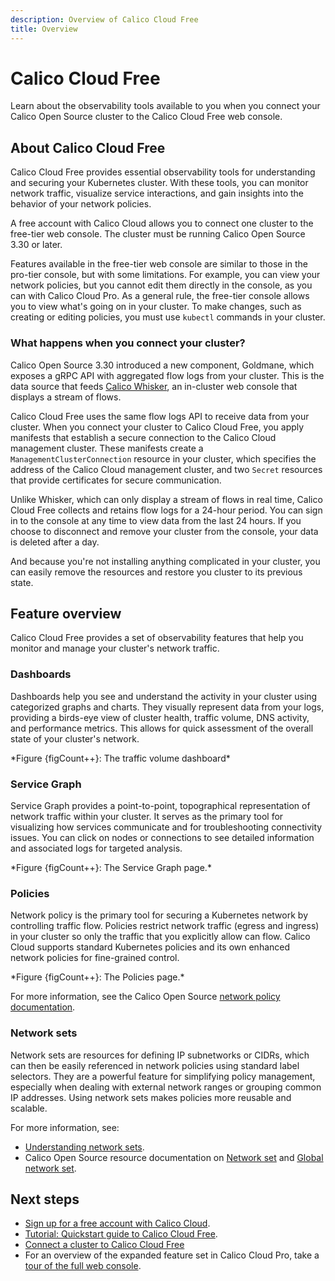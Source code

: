 ```yaml
---
description: Overview of Calico Cloud Free
title: Overview
---
```



# Calico Cloud Free

Learn about the observability tools available to you when you connect your Calico Open Source cluster to the Calico Cloud Free web console.

## About Calico Cloud Free

Calico Cloud Free provides essential observability tools for understanding and securing your Kubernetes cluster.
With these tools, you can monitor network traffic, visualize service interactions, and gain insights into the behavior of your network policies.

A free account with Calico Cloud allows you to connect one cluster to the free-tier web console.
The cluster must be running Calico Open Source 3.30 or later.

Features available in the free-tier web console are similar to those in the pro-tier console, but with some limitations.
For example, you can view your network policies, but you cannot edit them directly in the console, as you can with Calico Cloud Pro.
As a general rule, the free-tier console allows you to view what's going on in your cluster.
To make changes, such as creating or editing policies, you must use `kubectl` commands in your cluster.

### What happens when you connect your cluster?

Calico Open Source 3.30 introduced a new component, Goldmane, which exposes a gRPC API with aggregated flow logs from your cluster.
This is the data source that feeds [Calico Whisker](/calico/latest/observability/view-flow-logs), an in-cluster web console that displays a stream of flows.

Calico Cloud Free uses the same flow logs API to receive data from your cluster.
When you connect your cluster to Calico Cloud Free, you apply manifests that establish a secure connection to the Calico Cloud management cluster.
These manifests create a `ManagementClusterConnection` resource in your cluster, which specifies the address of the Calico Cloud management cluster, and two `Secret` resources that provide certificates for secure communication.

Unlike Whisker, which can only display a stream of flows in real time, Calico Cloud Free collects and retains flow logs for a 24-hour period.
You can sign in to the console at any time to view data from the last 24 hours.
If you choose to disconnect and remove your cluster from the console, your data is deleted after a day.

And because you're not installing anything complicated in your cluster, you can easily remove the resources and restore you cluster to its previous state.

## Feature overview

Calico Cloud Free provides a set of observability features that help you monitor and manage your cluster's network traffic.

### Dashboards

Dashboards help you see and understand the activity in your cluster using categorized graphs and charts.
They visually represent data from your logs, providing a birds-eye view of cluster health, traffic volume, DNS activity, and performance metrics.
This allows for quick assessment of the overall state of your cluster's network.

<Screenshot src="/img/calico-cloud/free-overview-1.png" alt="The traffic volume dashboard." />
*Figure {figCount++}: The traffic volume dashboard*

### Service Graph

Service Graph provides a point-to-point, topographical representation of network traffic within your cluster.
It serves as the primary tool for visualizing how services communicate and for troubleshooting connectivity issues.
You can click on nodes or connections to see detailed information and associated logs for targeted analysis.

<Screenshot src="/img/calico-cloud/free-overview-2.png" alt="The Service Graph page." />
*Figure {figCount++}: The Service Graph page.*

### Policies

Network policy is the primary tool for securing a Kubernetes network by controlling traffic flow.
Policies restrict network traffic (egress and ingress) in your cluster so only the traffic that you explicitly allow can flow.
Calico Cloud supports standard Kubernetes policies and its own enhanced network policies for fine-grained control.

<Screenshot src="/img/calico-cloud/free-overview-3.png" alt="The Policies page." />
*Figure {figCount++}: The Policies page.*

For more information, see the Calico Open Source [network policy documentation](/calico/latest/network-policy/).

### Network sets

Network sets are resources for defining IP subnetworks or CIDRs, which can then be easily referenced in network policies using standard label selectors.
They are a powerful feature for simplifying policy management, especially when dealing with external network ranges or grouping common IP addresses.
Using network sets makes policies more reusable and scalable.

For more information, see:
* [Understanding network sets](../tutorials/calico-cloud-features/networksets.mdx).
* Calico Open Source resource documentation on [Network set](/calico/latest/reference/resources/networkset) and [Global network set](/calico/latest/reference/resources/globalnetworkset).

## Next steps

* [Sign up for a free account with Calico Cloud](https://calicocloud.io/).
* [Tutorial: Quickstart guide to Calico Cloud Free](quickstart.mdx).
* [Connect a cluster to Calico Cloud Free](connect-cluster-free.mdx)
* For an overview of the expanded feature set in Calico Cloud Pro, take a [tour of the full web console](../tutorials/calico-cloud-features/tour.mdx).
